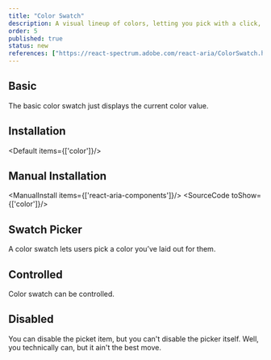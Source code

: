 ```yaml
---
title: "Color Swatch"
description: A visual lineup of colors, letting you pick with a click, just like choosing your next outfit from your wardrobe.
order: 5
published: true
status: new
references: ["https://react-spectrum.adobe.com/react-aria/ColorSwatch.html#props"]
---
```


## Basic
The basic color swatch just displays the current color value.
<How toUse="colors/color-swatch-demo" />

## Installation
<Default items={['color']}/>

## Manual Installation
<ManualInstall items={['react-aria-components']}/>
<SourceCode toShow={['color']}/>

## Swatch Picker
A color swatch lets users pick a color you’ve laid out for them.
<How toUse="colors/color-swatch-picker-demo" />

## Controlled
Color swatch can be controlled.
<How toUse="colors/color-swatch-controlled-demo" />

## Disabled
You can disable the picket item, but you can't disable the picker itself. Well, you technically can, but it ain't the best move.
<How toUse="colors/color-swatch-picker-item-disabled-demo" />

